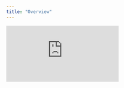 ```yaml
---
title: "Overview"
---
```


<div style={{position: 'relative', paddingBottom: '62.5%', height: 0}}><iframe src="https://www.loom.com/embed/c7000e042e134a96a501d825dd1eaea9?hide_owner=true&hide_share=true&hide_title=true&hideEmbedTopBar=true" frameBorder={0} webkitallowfullscreen mozallowfullscreen allowFullScreen style={{position: 'absolute', top: 0, left: 0, width: '100%', height: '100%'}} /></div>

DataOps in Glean allows you to represent your resources as configuration files, which can be stored in a Git repository and deployed to your Glean project as part of a change management workflow.

Using DataOps, you can:

- ✅ **Validate** planned changes to your data warehouse or Glean resources to ensure that your views and dashboards don't break
- 🏗️ **Preview updates** to your Glean project before making them visible to the rest of your organization
- 👥 Use **code reviews** or pull requests to collaborate on proposed changes
- 🧑‍💻 **Configure Glean** using the same tools that you use to develop your backend pipelines
- 🚦 Use a **continuous integration** system to deploy updates to your Glean project

DataOps is under active development and currently has some limitations, including:

- The Glean configuration files do not yet support every feature that is available in the Glean web application.
- If you build resources from a Git repository, users are still able to edit those resources through the Glean UI. When you re-deploy these resources with your DataOps configuration files, any changes made through the Glean UI will be overwritten.

## Overview

To use DataOps, you define one or more of your Glean resources using **configuration files**. A configuration file contains a complete specification of a resource. For instance, a Model configuration file contains information about which database connection to use, the name of the underlying database table, a list of attributes and metrics, etc.

Using a set of configuration files, you create a **Build**. There are two different kinds of Builds:

- A **Preview Build** validates your configuration files and, if successful, provides a URL that will show you what your Glean Project will look like if your pending changes are applied.
- A **Deploy Build** validates your configuration files and, if successful, publishes those changes to your Glean Project.

<Warning> We recommend always first creating a Preview Build to see which resources will be affected prior to running a Deploy.  The build process will automatically delete and create resources in Glean to leave your project in a consistent state.  For example, if you delete a column in a model configuration file, all saved views that refer to that column will be automatically deleted (as happens if you delete a column through the user interface). To use DataOps, save the [configuration](./Managing-Resources-With-Code.md) of one or more of your resources to your local environment or a Git repository. Then, you can create a Build using the [Glean command-line interface (CLI)](/data-ops/Using-the-Glean-CLI.md), or through the Glean web application by connecting your account to a [Git repository](/data-ops/Git-Integration). </Warning>
